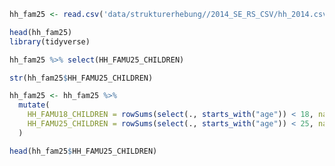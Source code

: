 

```r
hh_fam25 <- read.csv('data/strukturerhebung//2014_SE_RS_CSV/hh_2014.csv', sep =';')

head(hh_fam25)
library(tidyverse)
```


```r
hh_fam25 %>% select(HH_FAMU25_CHILDREN)
```


```r
str(hh_fam25$HH_FAMU25_CHILDREN)
```


```r
hh_fam25 <- hh_fam25 %>%
  mutate(
    HH_FAMU18_CHILDREN = rowSums(select(., starts_with("age")) < 18, na.rm = TRUE),
    HH_FAMU25_CHILDREN = rowSums(select(., starts_with("age")) < 25, na.rm = TRUE)
  )
```



```r
head(hh_fam25$HH_FAMU25_CHILDREN)
```

